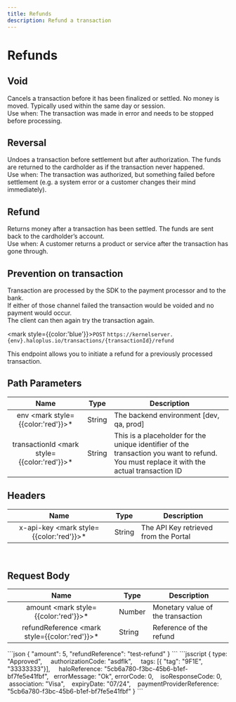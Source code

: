 ```yaml
---
title: Refunds
description: Refund a transaction
---
```


# Refunds

## Void

Cancels a transaction before it has been finalized or settled. No money is moved. Typically used within the same day or session.<br/>
Use when: The transaction was made in error and needs to be stopped before processing.

## Reversal

Undoes a transaction before settlement but after authorization. The funds are returned to the cardholder as if the transaction never happened.<br/>
Use when: The transaction was authorized, but something failed before settlement (e.g. a system error or a customer changes their mind immediately).

## Refund
Returns money after a transaction has been settled. The funds are sent back to the cardholder’s account. <br/>
Use when: A customer returns a product or service after the transaction has gone through.

## Prevention on transaction

Transaction are processed by the SDK to the payment processor and to the bank.<br/>
If either of those channel failed the transaction would be voided and no payment would occur.<br/>
The client can then again try the transaction again.

<mark style={{color:'blue'}}>`POST`</mark> `https://kernelserver.{env}.haloplus.io/transactions/{transactionId}/refund`

This endpoint allows you to initiate a refund for a previously processed transaction.

## Path Parameters

|                 **Name**                  | **Type** | **Description**                         |
|:-----------------------------------------:|----------|-----------------------------------------|
| env <mark style={{color:'red'}}>\*</mark> | String   | The backend environment [dev, qa, prod] |
| transactionId <mark style={{color:'red'}}>\*</mark> | String   | This is a placeholder for the unique identifier of the transaction you want to refund. You must replace it with the actual transaction ID |

## Headers


|                              **Name**              | **Type** | **Description**                       |
|:--------------------------------------------------:|----------|---------------------------------------|
 | x-api-key <mark style={{color:'red'}}>\*</mark> | String   | The API Key retrieved from the Portal |
<br/>

## Request Body

|                        **Name**                       | **Type** | **Description**                   |
|:-----------------------------------------------------:|----------|-----------------------------------|
|     amount <mark style={{color:'red'}}>\*</mark>      | Number   | Monetary value of the transaction |
| refundReference <mark style={{color:'red'}}>\*</mark> | String   | Reference of the refund           |

<Tabs>
    <TabItem value="request:200" label="Request body">
```json
{ 
    "amount": 5,
    "refundReference": "test-refund" 
}
```
    </TabItem>
    <TabItem value="response:200" label="200: OK Status response of the transaction">
```jsscript
{
    type: "Approved",
    authorizationCode: "asdflk",
    tags: [{ "tag": "9F1E", "33333333"}],
    haloReference: "5cb6a780-f3bc-45b6-b1ef-bf7fe5e41fbf",  
    errorMessage: "Ok",
    errorCode: 0,
    isoResponseCode: 0,
    association: "Visa",
    expiryDate: "07/24",
    paymentProviderReference: "5cb6a780-f3bc-45b6-b1ef-bf7fe5e41fbf"
}
```
    </TabItem>
</Tabs>

